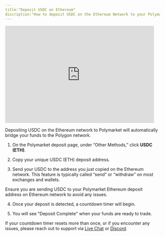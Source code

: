 ```yaml
---
title:"Deposit USDC on Ethereum"
discription:"How to deposit USDC on the Ethereum Network to your Polymarket account." 
---
```

<iframe width="485" height="315" src="https://www.youtube.com/embed/_9a5UXWK13E?si=GgiBcelHqFZDql8X" title="YouTube video player" frameborder="0" allow="accelerometer; autoplay; clipboard-write; encrypted-media; gyroscope; picture-in-picture; web-share" referrerpolicy="strict-origin-when-cross-origin" allowfullscreen></iframe>

Depositing USDC on the Ethereum network to Polymarket will automatically bridge your funds to the Polygon network. 



1. On the Polymarket deposit page, under “Other Methods,” click **USDC (ETH)**. 

2. Copy your unique USDC (ETH) deposit address. 

3. Send your USDC to the address you just copied on the Ethereum network. This feature is typically called “send” or “withdraw” on most exchanges and wallets.

<Note>
Ensure you are sending USDC to your Polymarket Ethereum deposit address on Ethereum network to avoid any issues.
</Note>

4. Once your deposit is detected, a countdown timer will begin. 

5. You will see "Deposit Complete" when your funds are ready to trade.

<Tip>If your countdown timer resets more than once, or if you encounter any issues, please reach out to support via [Live Chat]() or [Discord](). </Tip>

